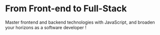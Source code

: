# From Front-end to Full-Stack

Master frontend and backend technologies with JavaScript, and broaden your horizons as a software developer !
